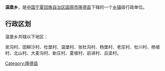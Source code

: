{{Expand language|en|name=Wenbu}}{{中国乡级行政区
| 行政区全称 = 温堡乡
| 景观照片文件名 =
| 景观照片描述 =
| 汉语拼音 =
| 通用拼音 =
| 注音符號 =
| 其它标音类型1 =
| 其它标音1 =
| 其它标音类型2 =
| 其它标音2 =
| 其它语言类型1 =
| 其它语言地名1 =
| 其它语言类型2 =
| 其它语言地名2 =
| 上级行政区 = [[宁夏回族自治区|宁夏回族自治区]][[固原市|固原市]][[隆德县|隆德县]]
| 行政区类别 = [[乡|乡]]
| 行政区划代码 =
| 地理坐标 =
| 总面积 =
| 户籍人口 =
| 户籍人口年份 =
| 常住人口 =
| 常住人口年份 =
| 人口密度 =
| 行政区划 =
| 官方网站 =
| 政府驻地 =
| 邮政编码 =
| 毗邻行政区 =
| 位置图文件名 =
| 位置图描述 =
}}
'''温堡乡'''，是[[中华人民共和国|中国]][[宁夏回族自治区|宁夏回族自治区]][[固原市|固原市]][[隆德县|隆德县]]下辖的一个[[乡镇|乡镇]]级行政单位。

== 行政区划 ==
温堡乡共辖以下地区：

吴沟村、田柳沙村、杜堡村、温堡村、张杜沟村、杨堡村、老庄村、杜川村、杨坡村、北山村、大麦沟村、新庄村、夏坡村、前进村、吕梁村。

{{宁夏小作品}}
{{隆德县行政区划}}

[[Category:隆德县|Category:隆德县]]